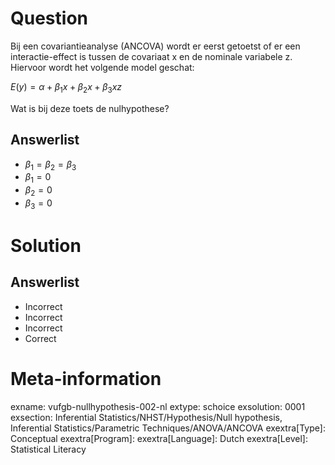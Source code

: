 Question
========

Bij een covariantieanalyse (ANCOVA) wordt er eerst getoetst of er een interactie-effect is tussen de covariaat x en de nominale variabele z. Hiervoor wordt het volgende model geschat:

$E(y) = \alpha+\beta_{1}x+\beta_{2}x+\beta_{3}xz$

Wat is bij deze toets de nulhypothese?
  
Answerlist
----------
* $\beta_{1}=\beta_{2}=\beta_{3}$
* $\beta_{1}=0$
* $\beta_{2}=0$
* $\beta_{3}=0$

Solution
========

Answerlist
----------
* Incorrect
* Incorrect
* Incorrect
* Correct

Meta-information
================
exname: vufgb-nullhypothesis-002-nl
extype: schoice
exsolution: 0001
exsection: Inferential Statistics/NHST/Hypothesis/Null hypothesis, Inferential Statistics/Parametric Techniques/ANOVA/ANCOVA
exextra[Type]: Conceptual
exextra[Program]: 
exextra[Language]: Dutch
exextra[Level]: Statistical Literacy
